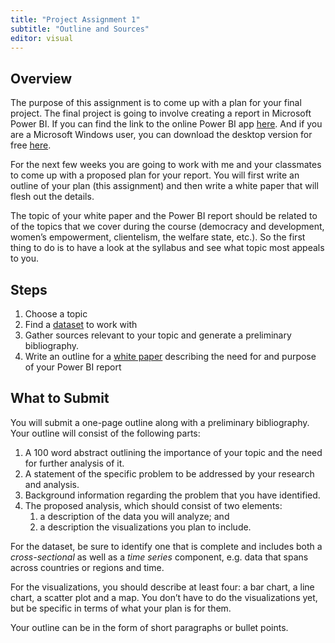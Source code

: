 ```yaml
---
title: "Project Assignment 1"
subtitle: "Outline and Sources"
editor: visual
---
```


## Overview

The purpose of this assignment is to come up with a plan for your final
project. The final project is going to involve creating a report in
Microsoft Power BI. If you can find the link to the online Power BI app
[here](https://myapps.microsoft.com). And if you are a Microsoft Windows
user, you can download the desktop version for free
[here](https://powerbi.microsoft.com/en-us/desktop/).

For the next few weeks you are going to work with me and your classmates
to come up with a proposed plan for your report. You will first write an
outline of your plan (this assignment) and then write a white paper that
will flesh out the details.

The topic of your white paper and the Power BI report should be related
to of the topics that we cover during the course (democracy and
development, women's empowerment, clientelism, the welfare state, etc.).
So the first thing to do is to have a look at the syllabus and see what
topic most appeals to you.

## Steps

1)  Choose a topic
2)  Find a [dataset](/project/project-datasets.html) to work with
3)  Gather sources relevant to your topic and generate a preliminary
    bibliography.
4)  Write an outline for a [white
    paper](https://www.instructionalsolutions.com/blog/how-to-write-white-paper)
    describing the need for and purpose of your Power BI report

## What to Submit

You will submit a one-page outline along with a preliminary
bibliography. Your outline will consist of the following parts:

1)  A 100 word abstract outlining the importance of your topic and the
    need for further analysis of it.
2)  A statement of the specific problem to be addressed by your research
    and analysis.
3)  Background information regarding the problem that you have
    identified.
4)  The proposed analysis, which should consist of two elements:
    1.  a description of the data you will analyze; and
    2.  a description the visualizations you plan to include.

For the dataset, be sure to identify one that is complete and includes
both a *cross-sectional* as well as a *time series* component, e.g. data
that spans across countries or regions and time.

For the visualizations, you should describe at least four: a bar chart,
a line chart, a scatter plot and a map. You don't have to do the
visualizations yet, but be specific in terms of what your plan is for
them.

Your outline can be in the form of short paragraphs or bullet points.
